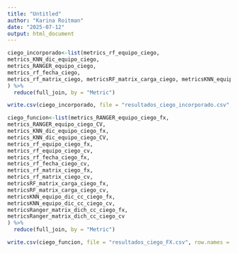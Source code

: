 ```yaml
---
title: "Untitled"
author: "Karina Roitman"
date: "2025-07-12"
output: html_document
---
```



```r
ciego_incorporado<-list(metrics_rf_equipo_ciego,
metrics_KNN_dic_equipo_ciego,
metrics_RANGER_equipo_ciego,
metrics_rf_fecha_ciego,
metrics_rf_matrix_ciego, metricsRF_matrix_carga_ciego, metricsKNN_equipo_dic_cc_ciego, metricsRanger_matrix_dich_cc_ciego
) %>%
  reduce(full_join, by = "Metric")

write.csv(ciego_incorporado, file = "resultados_ciego_incorporado.csv", row.names = FALSE)
```



```r


ciego_funcion<-list(metrics_RANGER_equipo_ciego_fx,
metrics_RANGER_equipo_ciego_CV,                    
metrics_KNN_dic_equipo_ciego_fx,
metrics_KNN_dic_equipo_ciego_CV,
metrics_rf_equipo_ciego_fx,
metrics_rf_equipo_ciego_cv,
metrics_rf_fecha_ciego_fx,
metrics_rf_fecha_ciego_cv,
metrics_rf_matrix_ciego_fx,
metrics_rf_matrix_ciego_cv,
metricsRF_matrix_carga_ciego_fx,
metricsRF_matrix_carga_ciego_cv,
metricsKNN_equipo_dic_cc_ciego_fx,
metricsKNN_equipo_dic_cc_ciego_cv,
metricsRanger_matrix_dich_cc_ciego_fx,
metricsRanger_matrix_dich_cc_ciego_cv
) %>%
  reduce(full_join, by = "Metric")

write.csv(ciego_funcion, file = "resultados_ciego_FX.csv", row.names = FALSE)
```


